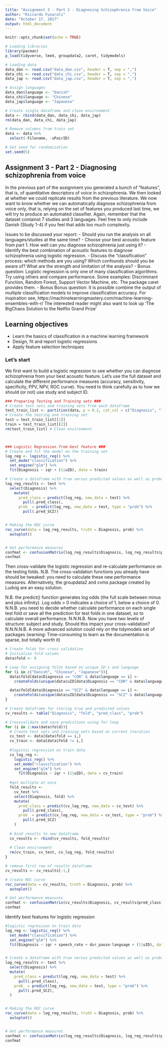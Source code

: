 ```yaml
---
title: "Assignment 3 - Part 2 - Diagnosing Schizophrenia from Voice"
author: "Riccardo Fusaroli"
date: "October 17, 2017"
output: html_document
---
```


```r
knitr::opts_chunk$set(echo = TRUE)

# Loading libraries
library(pacman)
p_load(tidyverse, lme4, groupdata2, caret, tidymodels)

# Loading data
data_dan <- read.csv("data_dan.csv", header = T, sep = ",")
data_chi <- read.csv("data_chi.csv", header = T, sep = ",")
data_jap <- read.csv("data_jap.csv", header = T, sep = ",")

# Assign languages
data_dan$language <- "Danish"
data_chi$language <- "Chinese"
data_jap$language <- "Japanese"

# Create single dataframe and clean environment
data <- rbind(data_dan, data_chi, data_jap)
rm(data_dan, data_chi, data_jap)

# Remove columns from train set
data <- data %>%
  select(-Filename, -uPairID)

# Set seed for randomization
set.seed(5)

```

## Assignment 3 - Part 2 - Diagnosing schizophrenia from voice

In the previous part of the assignment you generated a bunch of "features", that is, of quantitative descriptors of voice in schizophrenia. We then looked at whether we could replicate results from the previous literature.
We now want to know whether we can automatically diagnose schizophrenia from voice only, that is, relying on the set of features you produced last time, we will try to produce an automated classifier.
Again, remember that the dataset containst 7 studies and 3 languages. Feel free to only include Danish (Study 1-4) if you feel that adds too much complexity.

Issues to be discussed your report:
- Should you run the analysis on all languages/studies at the same time? 
- Choose your best acoustic feature from part 1. How well can you diagnose schizophrenia just using it?
- Identify the best combination of acoustic features to diagnose schizophrenia using logistic regression.
- Discuss the "classification" process: which methods are you using? Which confounds should you be aware of? What are the strength and limitation of the analysis?
- Bonus question: Logistic regression is only one of many classification algorithms. Try using others and compare performance. Some examples: Discriminant Function, Random Forest, Support Vector Machine, etc. The package caret provides them. 
- Bonus Bonus question: It is possible combine the output of multiple  classification models to improve classification accuracy. For inspiration see,
https://machinelearningmastery.com/machine-learning-ensembles-with-r/
 The interested reader might also want to look up 'The BigChaos Solution to the Netflix Grand Prize'

## Learning objectives
- Learn the basics of classification in a machine learning framework
- Design, fit and report logistic regressions
- Apply feature selection techniques

### Let's start

We first want to build a logistic regression to see whether you can diagnose schizophrenia from your best acoustic feature. Let's use the full dataset and calculate the different performance measures (accuracy, sensitivity, specificity, PPV, NPV, ROC curve). You need to think carefully as to how we should (or not) use study and subject ID.
```r
### Preparing Testing and Training sets ###
# Create test sets and training sets from each dataframe
test_train_list <- partition(data, p = 0.2, cat_col = c("Diagnosis", "language"), id_col = "uID", list_out = T) # splits data according to ID's and ensures same distribution of Diagnosis and language
# Create the testing and training set
test = test_train_list[[1]]
train = test_train_list[[2]]
rm(test_train_list) # Clean environment



### Logistic Regression from best feature ###
# Create and fit the model on the training set
log_reg <- logistic_reg() %>%
  set_mode("classification") %>% 
  set_engine("glm") %>%
  fit(Diagnosis ~ iqr + (1|uID), data = train)

# Create a dataframe with true versus predicted values as well as probability values
log_reg_results <- test %>%
  select(Diagnosis) %>% 
    mutate(
      pred_class = predict(log_reg, new_data = test) %>% 
        pull(.pred_class),
      prob  = predict(log_reg, new_data = test, type = "prob") %>% 
        pull(.pred_SCZ))


# Making the ROC curve
roc_curve(data = log_reg_results, truth = Diagnosis, prob) %>% 
  autoplot()


# Get performance measures
confmat <- confusionMatrix(log_reg_results$Diagnosis, log_reg_results$pred_class)
confmat

```


Then cross-validate the logistic regression and re-calculate performance on the testing folds. N.B. The cross-validation functions you already have should be tweaked: you need to calculate these new performance measures. Alternatively, the groupdata2 and cvms package created by Ludvig are an easy solution.

N.B. the predict() function generates log odds (the full scale between minus and plus infinity). Log odds > 0 indicates a choice of 1, below a choice of 0.
N.N.B. you need to decide whether calculate performance on each single test fold or save all the prediction for test folds in one dataset, so to calculate overall performance.
N.N.N.B. Now you have two levels of structure: subject and study. Should this impact your cross-validation?
N.N.N.N.B. A more advanced solution could rely on the tidymodels set of packages (warning: Time-consuming to learn as the documentation is sparse, but totally worth it)



```r

# Create folds for cross validation
# Initialize fold column
data$fold <- 0

# Loop for assigning folds based on unique ID's and language
for (i in c("Danish", "Chinese", "Japanese")){
  data$fold[data$Diagnosis == "CON" & data$language == i] <-
    createFolds(unique(data$uID[data$Diagnosis == "CON" & data$language == i]), k = 5, list = FALSE)

  data$fold[data$Diagnosis == "SCZ" & data$language == i] <-
    createFolds(unique(data$uID[data$Diagnosis == "SCZ" & data$language == i]), k = 5, list = FALSE)
}

# Create dataframe for storing true and predicted values
cv_results <- table("Diagnosis", "fold", "pred_class", "prob")

# Crossvalidate and save predictions using for loop
for (i in 1:max(data$fold)){
  # Create test sets and training sets based on current iteration
  cv_test <- data[data$fold == i,]
  cv_train <- data[data$fold != i,]
  
  #logistic regression on train data
  cv_log_reg <- 
    logistic_reg() %>%
    set_mode("classification") %>%
    set_engine("glm") %>%
      fit(Diagnosis ~ iqr + (1|uID), data = cv_train)
  
  #get multiple at once
  fold_results <- 
    cv_test %>% 
    select(Diagnosis, fold) %>% 
    mutate(
      pred_class = predict(cv_log_reg, new_data = cv_test) %>% 
        pull(.pred_class),
      prob  = predict(cv_log_reg, new_data = cv_test, type = "prob") %>% 
        pull(.pred_SCZ)
    )
  
  # bind results to new dataframe
  cv_results <- rbind(cv_results, fold_results)
  
  # Clean environemnt
  rm(cv_train, cv_test, cv_log_reg, fold_results)
}

# remove first row of results dataframe
cv_results <- cv_results[-1,]

# Create ROC curve
roc_curve(data = cv_results, truth = Diagnosis, prob) %>% 
  autoplot()

# Get performance measures
confmat <- confusionMatrix(cv_results$Diagnosis, cv_results$pred_class)
confmat

```



Identify best features for logistic regression
``` r

#logistic regression on train data
log_reg <- logistic_reg() %>%
  set_mode("classification") %>% 
  set_engine("glm") %>%
  fit(Diagnosis ~ iqr + speech_rate + dur_pause:language + (1|uID), data = train)


# Create a dataframe with true versus predicted values as well as probability valuestest_results <- 
log_reg_results <- test %>%
  select(Diagnosis) %>% 
  mutate(
    pred_class = predict(log_reg, new_data = test) %>% 
      pull(.pred_class),
    prob  = predict(log_reg, new_data = test, type = "prob") %>% 
      pull(.pred_SCZ),
  )


# Making the ROC curve
roc_curve(data = log_reg_results, truth = Diagnosis, prob) %>% 
  autoplot()


# Get performance measures
confmat <- confusionMatrix(log_reg_results$Diagnosis, log_reg_results$pred_class)
confmat


```